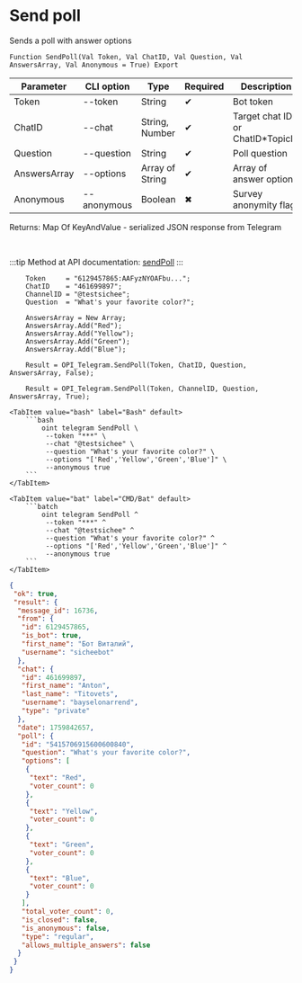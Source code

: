 ﻿---
sidebar_position: 10
description: Send poll and other functions to work with Telegram in the Open Integration Package, a free open-source integration library for 1C:Enterprise 8, OneScript and CLI
keywords: [1C, 1С, 1С:Enterprise, 1С:Enterprise 8.3, API, Integration, Services, Exchange, OneScript, CLI, Telegram]
---


# Send poll
 Sends a poll with answer options



`Function SendPoll(Val Token, Val ChatID, Val Question, Val AnswersArray, Val Anonymous = True) Export`

  | Parameter | CLI option | Type | Required | Description |
  |-|-|-|-|-|
  | Token | --token | String | &#x2714; | Bot token |
  | ChatID | --chat | String, Number | &#x2714; | Target chat ID or ChatID*TopicID |
  | Question | --question | String | &#x2714; | Poll question |
  | AnswersArray | --options | Array of String | &#x2714; | Array of answer options |
  | Anonymous | --anonymous | Boolean | &#x2716; | Survey anonymity flag |

  
  Returns:  Map Of KeyAndValue - serialized JSON response from Telegram

<br/>

:::tip
Method at API documentation: [sendPoll](https://core.telegram.org/bots/api#sendpoll)
:::
<br/>


```bsl title="1C:Enterprise/OneScript code example"
    Token     = "6129457865:AAFyzNYOAFbu...";
    ChatID    = "461699897";
    ChannelID = "@testsichee";
    Question  = "What's your favorite color?";

    AnswersArray = New Array;
    AnswersArray.Add("Red");
    AnswersArray.Add("Yellow");
    AnswersArray.Add("Green");
    AnswersArray.Add("Blue");

    Result = OPI_Telegram.SendPoll(Token, ChatID, Question, AnswersArray, False);

    Result = OPI_Telegram.SendPoll(Token, ChannelID, Question, AnswersArray, True);
```
 

 <Tabs>
  
    <TabItem value="bash" label="Bash" default>
        ```bash
            oint telegram SendPoll \
             --token "***" \
             --chat "@testsichee" \
             --question "What's your favorite color?" \
             --options "['Red','Yellow','Green','Blue']" \
             --anonymous true
        ```
    </TabItem>
  
    <TabItem value="bat" label="CMD/Bat" default>
        ```batch
            oint telegram SendPoll ^
             --token "***" ^
             --chat "@testsichee" ^
             --question "What's your favorite color?" ^
             --options "['Red','Yellow','Green','Blue']" ^
             --anonymous true
        ```
    </TabItem>
</Tabs>


```json title="Result"
{
 "ok": true,
 "result": {
  "message_id": 16736,
  "from": {
   "id": 6129457865,
   "is_bot": true,
   "first_name": "Бот Виталий",
   "username": "sicheebot"
  },
  "chat": {
   "id": 461699897,
   "first_name": "Anton",
   "last_name": "Titovets",
   "username": "bayselonarrend",
   "type": "private"
  },
  "date": 1759842657,
  "poll": {
   "id": "5415706915600600840",
   "question": "What's your favorite color?",
   "options": [
    {
     "text": "Red",
     "voter_count": 0
    },
    {
     "text": "Yellow",
     "voter_count": 0
    },
    {
     "text": "Green",
     "voter_count": 0
    },
    {
     "text": "Blue",
     "voter_count": 0
    }
   ],
   "total_voter_count": 0,
   "is_closed": false,
   "is_anonymous": false,
   "type": "regular",
   "allows_multiple_answers": false
  }
 }
}
```
